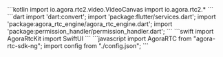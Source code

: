 <PlatformWrapper platform="android">
    ```kotlin
    import io.agora.rtc2.video.VideoCanvas
    import io.agora.rtc2.*
    ```
</PlatformWrapper>
<PlatformWrapper platform="flutter">
    ```dart
    import 'dart:convert';
    import 'package:flutter/services.dart';
    import 'package:agora_rtc_engine/agora_rtc_engine.dart';
    import 'package:permission_handler/permission_handler.dart';
    ```
</PlatformWrapper>
<PlatformWrapper platform={["ios","macos"]}>
    ```swift
    import AgoraRtcKit
    import SwiftUI
    ```
</PlatformWrapper>
<PlatformWrapper platform="web">
    ```javascript
    import AgoraRTC from "agora-rtc-sdk-ng";
    import config from "./config.json";
    ```
</PlatformWrapper>
